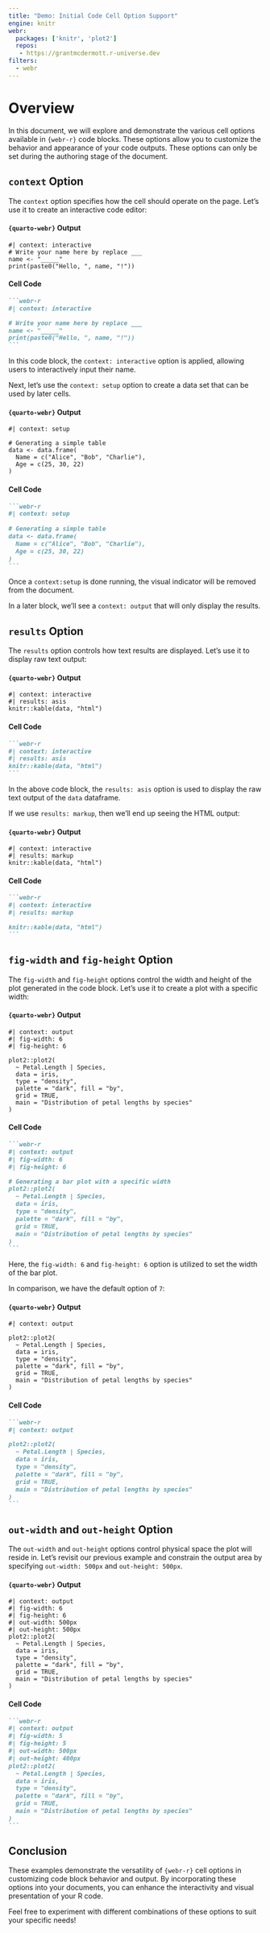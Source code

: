 ```yaml
---
title: "Demo: Initial Code Cell Option Support"
engine: knitr
webr:
  packages: ['knitr', 'plot2']
  repos:
   - https://grantmcdermott.r-universe.dev
filters:
  - webr
---
```


# Overview

In this document, we will explore and demonstrate the various cell options available in `{webr-r}` code blocks. These options allow you to customize the behavior and appearance of your code outputs. These options can only be set during the authoring stage of the document.

## `context` Option

The `context` option specifies how the cell should operate on the page. Let's use it to create an interactive code editor:

:::  {.panel-tabset group="language"}
#### `{quarto-webr}` Output
```webr-r
#| context: interactive
# Write your name here by replace ___
name <- "_____"
print(paste0("Hello, ", name, "!"))
```
#### Cell Code
````md
```webr-r
#| context: interactive

# Write your name here by replace ___
name <- "_____"
print(paste0("Hello, ", name, "!"))
```
````
:::

In this code block, the `context: interactive` option is applied, allowing users to interactively input their name. 

Next, let's use the `context: setup` option to create a data set that can be used by later cells.

:::  {.panel-tabset group="language"}
#### `{quarto-webr}` Output
```webr-r
#| context: setup
 
# Generating a simple table
data <- data.frame(
  Name = c("Alice", "Bob", "Charlie"),
  Age = c(25, 30, 22)
)
```
#### Cell Code
````md
```webr-r
#| context: setup
 
# Generating a simple table
data <- data.frame(
  Name = c("Alice", "Bob", "Charlie"),
  Age = c(25, 30, 22)
)
```
````
:::

:::{.callout-note}
Once a `context:setup` is done running, the visual indicator will be removed from the document.
:::

In a later block, we'll see a `context: output` that will only display the results.

## `results` Option

The `results` option controls how text results are displayed. Let's use it to display raw text output:

:::  {.panel-tabset group="language"}
#### `{quarto-webr}` Output
```webr-r
#| context: interactive
#| results: asis
knitr::kable(data, "html")
```

#### Cell Code
````md
```webr-r
#| context: interactive
#| results: asis
knitr::kable(data, "html")
```
````
:::

In the above code block, the `results: asis` option is used to display the raw text output of the `data` dataframe.

If we use `results: markup`, then we'll end up seeing the HTML output: 


:::  {.panel-tabset group="language"}
#### `{quarto-webr}` Output

```webr-r
#| context: interactive
#| results: markup
knitr::kable(data, "html")
```
#### Cell Code
````md
```webr-r
#| context: interactive
#| results: markup

knitr::kable(data, "html")
```
````
:::

## `fig-width` and `fig-height` Option

The `fig-width` and `fig-height` options control the width and height of the plot generated in the code block. Let's use it to create a plot with a specific width:

:::  {.panel-tabset group="language"}
#### `{quarto-webr}` Output
```webr-r
#| context: output
#| fig-width: 6
#| fig-height: 6

plot2::plot2(
  ~ Petal.Length | Species,
  data = iris,
  type = "density",
  palette = "dark", fill = "by",
  grid = TRUE,
  main = "Distribution of petal lengths by species"
)
```
#### Cell Code
````md
```webr-r
#| context: output
#| fig-width: 6
#| fig-height: 6

# Generating a bar plot with a specific width
plot2::plot2(
  ~ Petal.Length | Species,
  data = iris,
  type = "density",
  palette = "dark", fill = "by",
  grid = TRUE,
  main = "Distribution of petal lengths by species"
)
```
````
:::

Here, the `fig-width: 6` and `fig-height: 6` option is utilized to set the width of the bar plot.

In comparison, we have the default option of `7`:

:::  {.panel-tabset group="language"}
#### `{quarto-webr}` Output
```webr-r
#| context: output

plot2::plot2(
  ~ Petal.Length | Species,
  data = iris,
  type = "density",
  palette = "dark", fill = "by",
  grid = TRUE,
  main = "Distribution of petal lengths by species"
)
```
#### Cell Code
````md
```webr-r
#| context: output

plot2::plot2(
  ~ Petal.Length | Species,
  data = iris,
  type = "density",
  palette = "dark", fill = "by",
  grid = TRUE,
  main = "Distribution of petal lengths by species"
)
```
````
:::

## `out-width` and `out-height` Option

The `out-width` and `out-height` options control physical space the plot will reside in. Let's revisit our previous example and constrain the output area by specifying `out-width: 500px` and `out-height: 500px`.


:::  {.panel-tabset group="language"}
#### `{quarto-webr}` Output
```webr-r
#| context: output
#| fig-width: 6
#| fig-height: 6
#| out-width: 500px
#| out-height: 500px
plot2::plot2(
  ~ Petal.Length | Species,
  data = iris,
  type = "density",
  palette = "dark", fill = "by",
  grid = TRUE,
  main = "Distribution of petal lengths by species"
)
```
#### Cell Code
````md
```webr-r
#| context: output
#| fig-width: 5
#| fig-height: 5
#| out-width: 500px
#| out-height: 400px
plot2::plot2(
  ~ Petal.Length | Species,
  data = iris,
  type = "density",
  palette = "dark", fill = "by",
  grid = TRUE,
  main = "Distribution of petal lengths by species"
)
```
````
:::


## Conclusion

These examples demonstrate the versatility of `{webr-r}` cell options in customizing code block behavior and output. By incorporating these options into your documents, you can enhance the interactivity and visual presentation of your R code.

Feel free to experiment with different combinations of these options to suit your specific needs!
